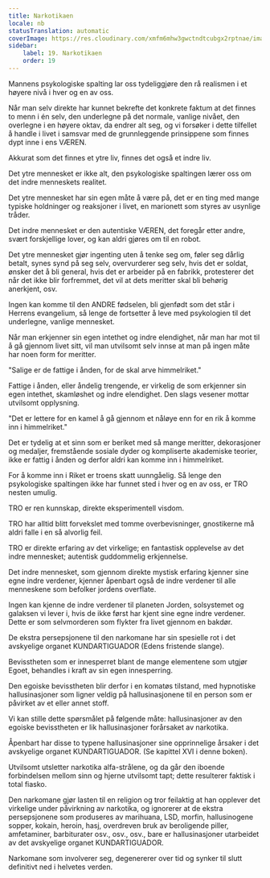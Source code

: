 ```yaml
---
title: Narkotikaen
locale: nb
statusTranslation: automatic
coverImage: https://res.cloudinary.com/xmfm6mhw3gwctndtcubgx2rptnae/image/upload/v1741354419/small_cover_la_gran_rebelion_28716e29d2.webp
sidebar:
    label: 19. Narkotikaen
    order: 19
---
```

Mannens psykologiske spalting lar oss tydeliggjøre den rå realismen i et høyere nivå i hver og en av oss.

Når man selv direkte har kunnet bekrefte det konkrete faktum at det finnes to menn i én selv, den underlegne på det normale, vanlige nivået, den overlegne i en høyere oktav, da endrer alt seg, og vi forsøker i dette tilfellet å handle i livet i samsvar med de grunnleggende prinsippene som finnes dypt inne i ens VÆREN.

Akkurat som det finnes et ytre liv, finnes det også et indre liv.

Det ytre mennesket er ikke alt, den psykologiske spaltingen lærer oss om det indre menneskets realitet.

Det ytre mennesket har sin egen måte å være på, det er en ting med mange typiske holdninger og reaksjoner i livet, en marionett som styres av usynlige tråder.

Det indre mennesket er den autentiske VÆREN, det foregår etter andre, svært forskjellige lover, og kan aldri gjøres om til en robot.

Det ytre mennesket gjør ingenting uten å tenke seg om, føler seg dårlig betalt, synes synd på seg selv, overvurderer seg selv, hvis det er soldat, ønsker det å bli general, hvis det er arbeider på en fabrikk, protesterer det når det ikke blir forfremmet, det vil at dets meritter skal bli behørig anerkjent, osv.

Ingen kan komme til den ANDRE fødselen, bli gjenfødt som det står i Herrens evangelium, så lenge de fortsetter å leve med psykologien til det underlegne, vanlige mennesket.

Når man erkjenner sin egen intethet og indre elendighet, når man har mot til å gå gjennom livet sitt, vil man utvilsomt selv innse at man på ingen måte har noen form for meritter.

"Salige er de fattige i ånden, for de skal arve himmelriket."

Fattige i ånden, eller åndelig trengende, er virkelig de som erkjenner sin egen intethet, skamløshet og indre elendighet. Den slags vesener mottar utvilsomt opplysning.

"Det er lettere for en kamel å gå gjennom et nåløye enn for en rik å komme inn i himmelriket."

Det er tydelig at et sinn som er beriket med så mange meritter, dekorasjoner og medaljer, fremstående sosiale dyder og kompliserte akademiske teorier, ikke er fattig i ånden og derfor aldri kan komme inn i himmelriket.

For å komme inn i Riket er troens skatt uunngåelig. Så lenge den psykologiske spaltingen ikke har funnet sted i hver og en av oss, er TRO nesten umulig.

TRO er ren kunnskap, direkte eksperimentell visdom.

TRO har alltid blitt forvekslet med tomme overbevisninger, gnostikerne må aldri falle i en så alvorlig feil.

TRO er direkte erfaring av det virkelige; en fantastisk opplevelse av det indre mennesket; autentisk guddommelig erkjennelse.

Det indre mennesket, som gjennom direkte mystisk erfaring kjenner sine egne indre verdener, kjenner åpenbart også de indre verdener til alle menneskene som befolker jordens overflate.

Ingen kan kjenne de indre verdener til planeten Jorden, solsystemet og galaksen vi lever i, hvis de ikke først har kjent sine egne indre verdener. Dette er som selvmorderen som flykter fra livet gjennom en bakdør.

De ekstra persepsjonene til den narkomane har sin spesielle rot i det avskyelige organet KUNDARTIGUADOR (Edens fristende slange).

Bevisstheten som er innesperret blant de mange elementene som utgjør Egoet, behandles i kraft av sin egen innesperring.

Den egoiske bevisstheten blir derfor i en komatøs tilstand, med hypnotiske hallusinasjoner som ligner veldig på hallusinasjonene til en person som er påvirket av et eller annet stoff.

Vi kan stille dette spørsmålet på følgende måte: hallusinasjoner av den egoiske bevisstheten er lik hallusinasjoner forårsaket av narkotika.

Åpenbart har disse to typene hallusinasjoner sine opprinnelige årsaker i det avskyelige organet KUNDARTIGUADOR. (Se kapittel XVI i denne boken).

Utvilsomt utsletter narkotika alfa-strålene, og da går den iboende forbindelsen mellom sinn og hjerne utvilsomt tapt; dette resulterer faktisk i total fiasko.

Den narkomane gjør lasten til en religion og tror feilaktig at han opplever det virkelige under påvirkning av narkotika, og ignorerer at de ekstra persepsjonene som produseres av marihuana, LSD, morfin, hallusinogene sopper, kokain, heroin, hasj, overdreven bruk av beroligende piller, amfetaminer, barbiturater osv., osv., osv., bare er hallusinasjoner utarbeidet av det avskyelige organet KUNDARTIGUADOR.

Narkomane som involverer seg, degenererer over tid og synker til slutt definitivt ned i helvetes verden.

